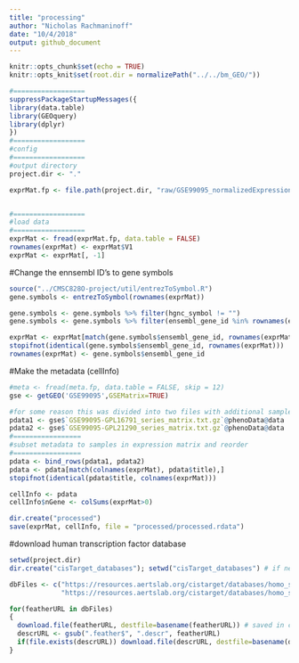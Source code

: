 ```yaml
---
title: "processing"
author: "Nicholas Rachmaninoff"
date: "10/4/2018"
output: github_document
---
```


```r
knitr::opts_chunk$set(echo = TRUE)
knitr::opts_knit$set(root.dir = normalizePath("../../bm_GEO/"))
```

```r
#==================
suppressPackageStartupMessages({
library(data.table)
library(GEOquery)
library(dplyr)
})
#==================
#config
#==================
#output directory
project.dir <- "."

exprMat.fp <- file.path(project.dir, "raw/GSE99095_normalizedExpression.csv")


#==================
#load data
#==================
exprMat <- fread(exprMat.fp, data.table = FALSE)
rownames(exprMat) <- exprMat$V1
exprMat <- exprMat[, -1]
```
#Change the ennsembl ID's to gene symbols

```r
source("../CMSC828O-project/util/entrezToSymbol.R")
gene.symbols <- entrezToSymbol(rownames(exprMat))

gene.symbols <- gene.symbols %>% filter(hgnc_symbol != "")
gene.symbols <- gene.symbols %>% filter(ensembl_gene_id %in% rownames(exprMat))

exprMat <- exprMat[match(gene.symbols$ensembl_gene_id, rownames(exprMat)), ]
stopifnot(identical(gene.symbols$ensembl_gene_id, rownames(exprMat)))
rownames(exprMat) <- gene.symbols$ensembl_gene_id
```

#Make the metadata (cellInfo)
```r
#meta <- fread(meta.fp, data.table = FALSE, skip = 12)
gse <- getGEO('GSE99095',GSEMatrix=TRUE)

#for some reason this was divided into two files with additional samples
pdata1 <- gse$`GSE99095-GPL16791_series_matrix.txt.gz`@phenoData@data
pdata2 <- gse$`GSE99095-GPL21290_series_matrix.txt.gz`@phenoData@data
#=================
#subset metadata to samples in expression matrix and reorder
#=================
pdata <- bind_rows(pdata1, pdata2)
pdata <- pdata[match(colnames(exprMat), pdata$title),]
stopifnot(identical(pdata$title, colnames(exprMat)))

cellInfo <- pdata
cellInfo$nGene <- colSums(exprMat>0)

dir.create("processed")
save(exprMat, cellInfo, file = "processed/processed.rdata")

```

#download human transcription factor database

```r

setwd(project.dir)
dir.create("cisTarget_databases"); setwd("cisTarget_databases") # if needed

dbFiles <- c("https://resources.aertslab.org/cistarget/databases/homo_sapiens/hg19/refseq_r45/mc9nr/gene_based/hg19-500bp-upstream-7species.mc9nr.feather",
             "https://resources.aertslab.org/cistarget/databases/homo_sapiens/hg19/refseq_r45/mc9nr/gene_based/hg19-tss-centered-10kb-7species.mc9nr.feather")

for(featherURL in dbFiles)
{
  download.file(featherURL, destfile=basename(featherURL)) # saved in current dir
  descrURL <- gsub(".feather$", ".descr", featherURL)
  if(file.exists(descrURL)) download.file(descrURL, destfile=basename(descrURL))
}

```

